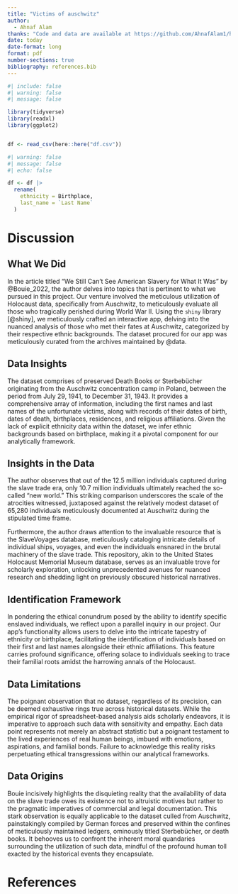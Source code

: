 ```yaml
---
title: "Victims of auschwitz"
author: 
  - Ahnaf Alam
thanks: "Code and data are available at https://github.com/AhnafAlam1/holocaust_data and app can be found at https://652r5n-ahnaf-alam.shinyapps.io/apps/ "
date: today
date-format: long
format: pdf
number-sections: true
bibliography: references.bib
---
```


```r
#| include: false
#| warning: false
#| message: false

library(tidyverse)
library(readxl)
library(ggplot2)


df <- read_csv(here::here("df.csv"))


```




```r
#| warning: false
#| message: false
#| echo: false

df <- df |>
  rename(
    ethnicity = Birthplace,
    last_name = `Last Name`
  )

```


# Discussion

## What We Did

In the  article titled "We Still Can’t See American Slavery for What It Was" by @Bouie_2022, the author delves into topics that is pertinent to what we pursued in this project. Our venture involved the meticulous utilization of Holocaust data, specifically from Auschwitz, to meticulously evaluate all those who tragically perished during World War II. Using the `shiny` library [@shiny], we meticulously crafted an interactive app, delving into the nuanced analysis of those who met their fates at Auschwitz, categorized by their respective ethnic backgrounds. The dataset procured for our app was meticulously curated from the archives maintained by @data.

## Data Insights

The dataset comprises of preserved Death Books or Sterbebücher originating from the Auschwitz concentration camp in Poland, between the period from July 29, 1941, to December 31, 1943. It provides a comprehensive array of information, including the first names and last names of the unfortunate victims, along with records of their dates of birth, dates of death, birthplaces, residences, and religious affiliations. Given the lack of explicit ethnicity data within the dataset, we infer ethnic backgrounds based on birthplace, making it a pivotal component for our analytically framework.

## Insights in the Data

The author  observes that out of the 12.5 million individuals captured during the slave trade era, only 10.7 million individuals ultimately reached the so-called "new world." This striking comparison underscores the scale of the atrocities witnessed, juxtaposed against the relatively modest dataset of 65,280 individuals meticulously documented at Auschwitz during the stipulated time frame.

Furthermore, the author draws attention to the invaluable resource that is the SlaveVoyages database, meticulously cataloging intricate details of individual ships, voyages, and even the individuals ensnared in the brutal machinery of the slave trade. This repository, akin to the United States Holocaust Memorial Museum database, serves as an invaluable trove for scholarly exploration, unlocking unprecedented avenues for nuanced research and shedding light on previously obscured historical narratives.

## Identification Framework

In pondering the ethical conundrum posed by the ability to identify specific enslaved individuals, we reflect upon a parallel inquiry in our project. Our app's functionality allows users to delve into the intricate tapestry of ethnicity or birthplace, facilitating the identification of individuals based on their first and last names alongside their ethnic affiliations. This feature carries profound significance, offering solace to individuals seeking to trace their familial roots amidst the harrowing annals of the Holocaust.

## Data Limitations

The poignant observation that no dataset, regardless of its precision, can be deemed exhaustive rings true across historical datasets. While the empirical rigor of spreadsheet-based analysis aids scholarly endeavors, it is imperative to approach such data with sensitivity and empathy. Each data point represents not merely an abstract statistic but a poignant testament to the lived experiences of real human beings, imbued with emotions, aspirations, and familial bonds. Failure to acknowledge this reality risks perpetuating ethical transgressions within our analytical frameworks.

## Data Origins

Bouie incisively highlights the disquieting reality that the availability of data on the slave trade owes its existence not to altruistic motives but rather to the pragmatic imperatives of commercial and legal documentation. This stark observation is equally applicable to the dataset culled from Auschwitz, painstakingly compiled by German forces and preserved within the confines of meticulously maintained ledgers, ominously titled Sterbebücher, or death books. It behooves us to confront the inherent moral quandaries surrounding the utilization of such data, mindful of the profound human toll exacted by the historical events they encapsulate.





\newpage


# References


